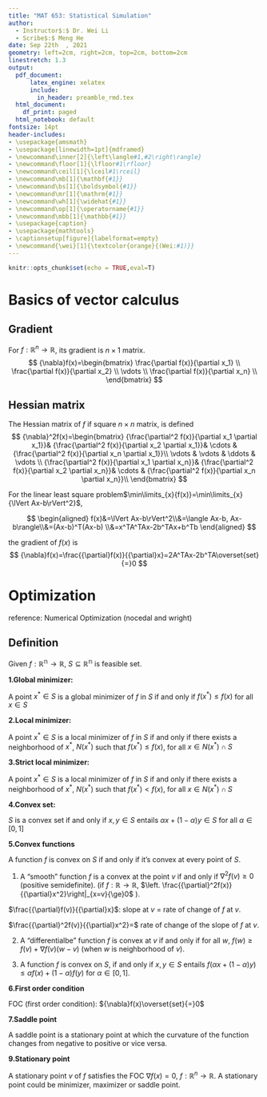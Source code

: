 ```yaml
---
title: "MAT 653: Statistical Simulation"
author:
  - Instructor$:$ Dr. Wei Li
  - Scribe$:$ Meng He  
date: Sep 22th  , 2021
geometry: left=2cm, right=2cm, top=2cm, bottom=2cm
linestretch: 1.3
output:
  pdf_document: 
      latex_engine: xelatex
      include:
        in_header: preamble_rmd.tex
  html_document:
    df_print: paged
  html_notebook: default
fontsize: 14pt
header-includes:
- \usepackage{amsmath}
- \usepackage[linewidth=1pt]{mdframed}
- \newcommand\inner[2]{\left\langle#1,#2\right\rangle}
- \newcommand\floor[1]{\lfloor#1\rfloor}
- \newcommand\ceil[1]{\lceil#1\rceil}
- \newcommand\mb[1]{\mathbf{#1}}
- \newcommand\bs[1]{\boldsymbol{#1}}
- \newcommand\mr[1]{\mathrm{#1}}
- \newcommand\wh[1]{\widehat{#1}}
- \newcommand\op[1]{\operatorname{#1}}
- \newcommand\mbb[1]{\mathbb{#1}}
- \usepackage{caption}
- \usepackage{mathtools}
- \captionsetup[figure]{labelformat=empty}
- \newcommand{\wei}[1]{\textcolor{orange}{(Wei:#1)}}
---
```

```r
knitr::opts_chunk$set(echo = TRUE,eval=T)
```
<script type="text/x-mathjax-config">
MathJax.Hub.Config({
  TeX: { equationNumbers: { autoNumber: "AMS" } }
});
</script>


# Basics of vector calculus

## Gradient

For $f:{\mathbb{R}^n}\to{\mathbb{R}}$, its gradient is $n{\times}1$ matrix.
$$
{\nabla}f(x)=\begin{bmatrix}
\frac{\partial f(x)}{\partial x_1} \\
\frac{\partial f(x)}{\partial x_2} \\
\vdots \\
\frac{\partial f(x)}{\partial x_n} \\ 
\end{bmatrix}
$$


## Hessian matrix

The Hessian matrix of $f$ if square $n{\times}n$ matrix, is defined
$$
{\nabla}^2f(x)=\begin{bmatrix}
{\frac{\partial^2 f(x)}{\partial x_1 \partial x_1}}& {\frac{\partial^2 f(x)}{\partial x_2 \partial x_1}}& \cdots & {\frac{\partial^2 f(x)}{\partial x_n \partial x_1}}\\
\vdots & \vdots & \ddots & \vdots \\
{\frac{\partial^2 f(x)}{\partial x_1 \partial x_n}}& {\frac{\partial^2 f(x)}{\partial x_2 \partial x_n}}& \cdots & {\frac{\partial^2 f(x)}{\partial x_n \partial x_n}}\\ 
\end{bmatrix}
$$



\begin{mdframed}
Example: 
(1)
$f(x)=a^Tx :{\mathbb{R^n}}\to{\mathbb{R}}$, $f(x)$ can also written in $f(x)={\sum_{i=1}^{n}}a_ix_i$,
the gradient for $f(x)$,
$${\nabla}f(x)=a$$
(2)
$f(x)=x^TAx$ ($A$ is square matrix), the gradient for $f(x)$,
$$
{\nabla}f(x)=Ax+A^Tx
$$
if A is symmetric matrix,
$$
{\nabla}f(x)=2Ax
$$
\end{mdframed}
 
 
\begin{mdframed}
Proof:
\end{mdframed}

For the linear least square problem$\min\limits_{x}{f(x)}=\min\limits_{x}{\lVert Ax-b\rVert^2}$,

$$
\begin{aligned}
f(x)&=\lVert Ax-b\rVert^2\\&=\langle Ax-b, Ax-b\rangle\\&=(Ax-b)^T(Ax-b)
\\&=x^TA^TAx-2b^TAx+b^Tb
\end{aligned}
$$

the gradient of $f(x)$ is
$$
{\nabla}f(x)=\frac{{\partial}f(x)}{{\partial}x}=2A^TAx-2b^TA\overset{set}{=}0
$$

# Optimization
reference: Numerical Optimization (nocedal and wright)

## Definition


Given $f:{\mathbb{R^n}}\to{\mathbb{R}}$, $S{\subseteq}{\mathbb{R^n}}$ is feasible set.

**1.Global minimizer:**

A point $x^*{\in}S$ is a global minimizer of $f$ in $S$ if and only if $f(x^*){\le}f(x)$ for all $x{\in}S$

**2.Local minimizer:**

A point $x^*{\in}S$ is a local minimizer of $f$ in $S$ if and only if there exists a neighborhood of $x^*$, $N(x^*)$ such that $f(x^*){\le}f(x)$, for all $x{\in}N(x^*){\cap}S$

**3.Strict local minimizer:**

A point $x^*{\in}S$ is a local minimizer of $f$ in $S$ if and only if there exists a neighborhood of $x^*$, $N(x^*)$ such that $f(x^*)<f(x)$, for all $x{\in}N(x^*){\cap}S$

**4.Convex set:**

$S$ is a convex set if and only if $x,y{\in}S$ entails ${\alpha}x+(1-{\alpha})y{\in}S$ for all ${\alpha}{\in}[0,1]$

**5.Convex functions**

A function $f$ is convex on $S$ if and only if it's convex at every point of $S$.

(1) A "smooth" function $f$ is a convex at the point $v$ if and only if ${\nabla}^2f(v){\ge}0$  (positive semidefinite). 
(if $f:{\mathbb{R}}\to{\mathbb{R}}$, $\left. \frac{{\partial}^2f(x)}{{\partial}x^2}\right|_{x=v}{\ge}0$ ).

$\frac{{\partial}f(v)}{{\partial}x}$: slope at $v$ = rate of change of $f$ at $v$.

$\frac{{\partial}^2f(v)}{{\partial}x^2}=$  rate of change of the slope of $f$ at $v$.

(2) A "differentialbe" function $f$ is convex at $v$ if and only if for all $w$, $f(w){\ge}f(v)+{\nabla}f(v)(w-v)$ (when $w$ is neighborhood of $v$).

(3) A function $f$ is convex on $S$, if and only if $x,y{\in}S$ entails $f({\alpha}x+(1-{\alpha})y){\le}{\alpha}f(x)+(1-{\alpha})f(y)$ for ${\alpha}{\in}[0,1]$.

**6.First order condition**

FOC (first order condition): ${\nabla}f(x)\overset{set}{=}0$

**7.Saddle point**

A saddle point is a stationary point at which the curvature of the function changes from negative to positive or vice versa.

**9.Stationary point**

A stationary point $v$ of $f$ satisfies the FOC ${\nabla}f(x){=}0$, $f:{\mathbb{R}^n}\to{\mathbb{R}}$. A stationary point could be  minimizer, maximizer or saddle point.



